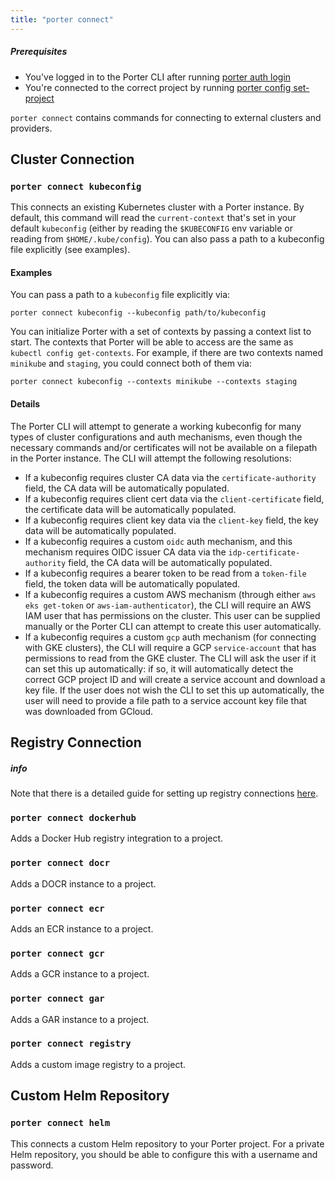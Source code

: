 ```yaml
---
title: "porter connect"
---
```


##### Prerequisites

* You've logged in to the Porter CLI after running [porter auth login](/enterprise/cli/command-reference/porter-auth)
* You're connected to the correct project by running [porter config set-project](/enterprise/cli/command-reference/porter-config)

  
`porter connect` contains commands for connecting to external clusters and providers.

## Cluster Connection[](#cluster-connection "Direct link to heading")

### `porter connect kubeconfig`[](#porter-connect-kubeconfig "Direct link to heading")

This connects an existing Kubernetes cluster with a Porter instance. By default, this command will read the `current-context` that's set in your default `kubeconfig` (either by reading the `$KUBECONFIG` env variable or reading from `$HOME/.kube/config`). You can also pass a path to a kubeconfig file explicitly (see examples).

#### Examples[](#examples "Direct link to heading")

You can pass a path to a `kubeconfig` file explicitly via:

```
porter connect kubeconfig --kubeconfig path/to/kubeconfig

```

You can initialize Porter with a set of contexts by passing a context list to start. The contexts that Porter will be able to access are the same as `kubectl config get-contexts`. For example, if there are two contexts named `minikube` and `staging`, you could connect both of them via:

```
porter connect kubeconfig --contexts minikube --contexts staging

```

#### Details[](#details "Direct link to heading")

The Porter CLI will attempt to generate a working kubeconfig for many types of cluster configurations and auth mechanisms, even though the necessary commands and/or certificates will not be available on a filepath in the Porter instance. The CLI will attempt the following resolutions:

* If a kubeconfig requires cluster CA data via the `certificate-authority` field, the CA data will be automatically populated.
* If a kubeconfig requires client cert data via the `client-certificate` field, the certificate data will be automatically populated.
* If a kubeconfig requires client key data via the `client-key` field, the key data will be automatically populated.
* If a kubeconfig requires a custom `oidc` auth mechanism, and this mechanism requires OIDC issuer CA data via the `idp-certificate-authority` field, the CA data will be automatically populated.
* If a kubeconfig requires a bearer token to be read from a `token-file` field, the token data will be automatically populated.
* If a kubeconfig requires a custom AWS mechanism (through either `aws eks get-token` or `aws-iam-authenticator`), the CLI will require an AWS IAM user that has permissions on the cluster. This user can be supplied manually or the Porter CLI can attempt to create this user automatically.
* If a kubeconfig requires a custom `gcp` auth mechanism (for connecting with GKE clusters), the CLI will require a GCP `service-account` that has permissions to read from the GKE cluster. The CLI will ask the user if it can set this up automatically: if so, it will automatically detect the correct GCP project ID and will create a service account and download a key file. If the user does not wish the CLI to set this up automatically, the user will need to provide a file path to a service account key file that was downloaded from GCloud.

## Registry Connection[](#registry-connection "Direct link to heading")

##### info

Note that there is a detailed guide for setting up registry connections [here](/deploying-applications/deploying-from-docker-registry/linking-existing-registry).

### `porter connect dockerhub`[](#porter-connect-dockerhub "Direct link to heading")

Adds a Docker Hub registry integration to a project.

### `porter connect docr`[](#porter-connect-docr "Direct link to heading")

Adds a DOCR instance to a project.

### `porter connect ecr`[](#porter-connect-ecr "Direct link to heading")

Adds an ECR instance to a project.

### `porter connect gcr`[](#porter-connect-gcr "Direct link to heading")

Adds a GCR instance to a project.

### `porter connect gar`[](#porter-connect-gar "Direct link to heading")

Adds a GAR instance to a project.

### `porter connect registry`[](#porter-connect-registry "Direct link to heading")

Adds a custom image registry to a project.

## Custom Helm Repository[](#custom-helm-repository "Direct link to heading")

### `porter connect helm`[](#porter-connect-helm "Direct link to heading")

This connects a custom Helm repository to your Porter project. For a private Helm repository, you should be able to configure this with a username and password.